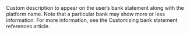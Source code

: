   
<ParamField body="StatementDescriptor" type="string">  
<MaxLength10CharactersOnlyAlphanumericAndSpaces />     
Custom description to appear on the user’s bank statement along with the platform name. Note that a particular bank may show more or less information. For more information, see the Customizing bank statement references article.  
</ParamField>